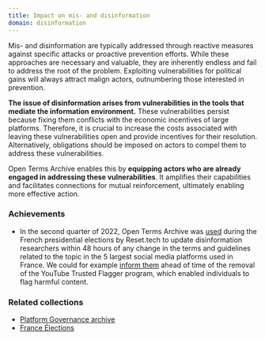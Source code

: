 ```yaml
---
title: Impact on mis- and disinformation
domain: disinformation
---
```


Mis- and disinformation are typically addressed through reactive measures against specific attacks or proactive prevention efforts. While these approaches are necessary and valuable, they are inherently endless and fail to address the root of the problem. Exploiting vulnerabilities for political gains will always attract malign actors, outnumbering those interested in prevention.

**The issue of disinformation arises from vulnerabilities in the tools that mediate the information environment.** These vulnerabilities persist because fixing them conflicts with the economic incentives of large platforms. Therefore, it is crucial to increase the costs associated with leaving these vulnerabilities open and provide incentives for their resolution. Alternatively, obligations should be imposed on actors to compel them to address these vulnerabilities.

Open Terms Archive enables this by **equipping actors who are already engaged in addressing these vulnerabilities**. It amplifies their capabilities and facilitates connections for mutual reinforcement, ultimately enabling more effective action.

### Achievements

- In the second quarter of 2022, Open Terms Archive was [used](https://www.reset.tech/resources/memos-on-platforms-behaviour-during-the-2022-french-elections/) during the French presidential elections by Reset.tech to update disinformation researchers within 48 hours of any change in the terms and guidelines related to the topic in the 5 largest social media platforms used in France. We could for example [inform them](https://opentermsarchive.org/case-studies/youtube-closes-its-fast-track-content-flagging-program-to-individuals) ahead of time of the removal of the YouTube Trusted Flagger program, which enabled individuals to flag harmful content.

### Related collections

- [Platform Governance archive](https://github.com/OpenTermsArchive/pga-versions/)
- [France Élections](https://github.com/OpenTermsArchive/france-elections-versions/)
